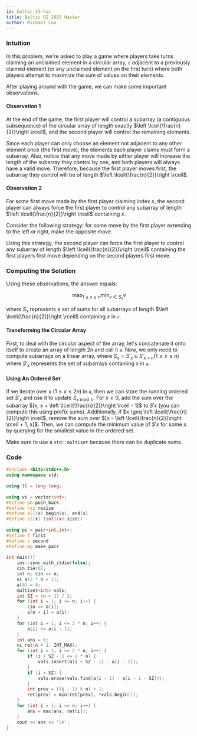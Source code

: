 ```yaml
---
id: baltic-15-hac
title: Baltic OI 2015 Hacker
author: Michael Cao
---
```


### Intuition

In this problem, we're asked to play a game where players take turns claiming an unclaimed element in a circular array, $\texttt{c}$ adjacent to a previously claimed element (or any unclaimed element on the first turn) where both players attempt to maximize the sum of values on their elements. 

After playing around with the game, we can make some important observations.

#### Observation 1

<Info title = "Observation">

At the end of the game, the first player will control a subarray (a contiguous subsequence) of the circular array of length exactly $\left \lceil{\frac{n}{2}}\right \rceil$, and the second player will control the remaining elements. 

</Info>

 Since each player can only choose an element not adjacent to any other element once (the first move), the elements each player claims must form a subarray. Also, notice that any move made by either player will increase the length of the subarray they control by one, and both players will always have a valid move. Therefore, because the first player moves first, the subarray they control will be of length $\left \lceil{\frac{n}{2}}\right \rceil$.

#### Observation 2
<Info title = "Observation">

For some first move made by the first player claiming index $x$, the second player can always force the first player to control any subarray of length $\left \lceil{\frac{n}{2}}\right \rceil$ containing $x$.

</Info>

Consider the following strategy: for some move by the first player extending to the left or right, make the opposite move. 

Using this strategy, the second player can force the first player to control any subarray of length $\left \lceil{\frac{n}{2}}\right \rceil$ containing the first players first move depending on the second players first move.

<!-- Better proof? idk I kinda proof by AC'd -->

### Computing the Solution

Using these observations, the answer equals:

$$
\max_{1 \leq x \leq n}\min_{v \in S_x}v
$$

where $S_x$ represents a set of sums for all subarrays of length $\left \lceil{\frac{n}{2}}\right \rceil$ containing $x$ in $\texttt{c}$.

#### Transforming the Circular Array

First, to deal with the circular aspect of the array, let's concatenate it onto itself to create an array of length $2n$ and call it $\texttt{a}$. Now, we only need to compute subarrays on a linear array, where $S_x = S'_x \cup S'_{x + n} (1 \leq x \leq n)$ where $S'_x$ represents the set of subarrays containing $x$ in $\texttt{a}$. 

#### Using An Ordered Set

If we iterate over $x$ $(1 \leq x \leq 2n)$ in $\texttt{a}$, then we can store the running ordered set $S'_x$ and use it to update $S_{x \bmod n}$. For $x \geq 0$, add the sum over the subarray $[x, x + \left \lceil{\frac{n}{2}}\right \rceil - 1]$ to $S'x$ (you can compute this using prefix sums). Additionally, if $x \geq \left \lceil{\frac{n}{2}}\right \rceil$, remove the sum over $[x - \left \lceil{\frac{n}{2}}\right \rceil + 1, x]$. Then, we can compute the minimum value of $S'x$ for some $x$ by querying for the smallest value in the ordered set.

<Warning>

Make sure to use a `std::multiset` because there can be duplicate sums.

</Warning>

### Code
```cpp
#include <bits/stdc++.h> 
using namespace std;
 
using ll = long long;
 
using vi = vector<int>;
#define pb push_back
#define rsz resize
#define all(x) begin(x), end(x)
#define sz(x) (int)(x).size()
 
using pi = pair<int,int>;
#define f first
#define s second
#define mp make_pair
 
int main(){
    ios::sync_with_stdio(false);
    cin.tie(0);
    int n; cin >> n;
    vi a(2 * n + 1);
    a[0] = 0;
    multiset<int> vals;
    int SZ = (n + 1) / 2;
    for (int i = 1; i <= n; i++) {
        cin >> a[i];
        a[n + i] = a[i];
    }
    for (int i = 1; i <= 2 * n; i++) {
        a[i] += a[i - 1];
    }
    int ans = 0;
    vi ret(n + 1, INT_MAX);
    for (int i = 1; i <= 2 * n; i++) {
        if (i + SZ - 1 <= 2 * n) {
            vals.insert(a[i + SZ - 1] - a[i - 1]);
        }
        if (i > SZ) {
            vals.erase(vals.find(a[i - 1] - a[i - 1 - SZ]));
        }
        int prev = ((i - 1) % n) + 1;
        ret[prev] = min(ret[prev], *vals.begin());
    }
    for (int i = 1; i <= n; i++) {
        ans = max(ans, ret[i]);    
    }
    cout << ans << '\n';
}
```
